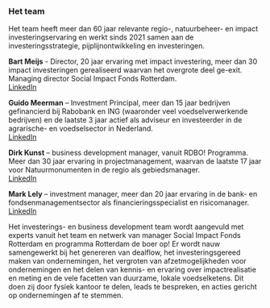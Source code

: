 ---
---

### Het team

Het team heeft meer dan 60 jaar relevante regio-, natuurbeheer- en impact investeringservaring en werkt sinds 2021 samen aan de investeringsstrategie, pijplijnontwikkeling en investeringen.

<div class="team relative">

**Bart Meijs** - Director, 20 jaar ervaring met impact investering, meer dan 30 impact investeringen gerealiseerd waarvan het overgrote deel ge-exit. Managing director Social Impact Fonds Rotterdam.<br /><a href="https://www.linkedin.com/in/bartmeijs/" target="_blank" rel="noopener noreferrer" aria-label="Bekijk op LinkedIn" class="p-2 inline-block self-start mt-4 rounded-full bg-white"><Icon name="tabler:brand-linkedin" class="block text-2xl" /><span class="sr-only">LinkedIn</span></a>

**Guido Meerman** – Investment Principal, meer dan 15 jaar bedrijven gefinancierd bij Rabobank en ING (waaronder veel voedselverwerkende bedrijven) en de laatste 3 jaar actief als adviseur en investeerder in de agrarische- en voedselsector in Nederland.<br /><a href="https://www.linkedin.com/in/guido-meerman-44536a/" target="_blank" rel="noopener noreferrer" aria-label="Bekijk op LinkedIn" class="p-2 inline-block self-start mt-4 rounded-full bg-white"><Icon name="tabler:brand-linkedin" class="block text-2xl" /><span class="sr-only">LinkedIn</span></a>

**Dirk Kunst** – business development manager, vanuit RDBO! Programma. Meer dan 30 jaar ervaring in projectmanagement, waarvan de laatste 17 jaar voor Natuurmonumenten in de regio als gebiedsmanager.<br /><a href="https://www.linkedin.com/in/dirk-kunst-2a0aa17/" target="_blank" rel="noopener noreferrer" aria-label="Bekijk op LinkedIn" class="p-2 inline-block self-start mt-4 rounded-full bg-white"><Icon name="tabler:brand-linkedin" class="block text-2xl" /><span class="sr-only">LinkedIn</span></a>

**Mark Lely** – investment manager, meer dan 20 jaar ervaring in de bank- en fondsenmanagementsector als financieringsspecialist en risicomanager.<br /><a href="https://www.linkedin.com/in/mark-lely-4804a51/" target="_blank" rel="noopener noreferrer" aria-label="Bekijk op LinkedIn" class="p-2 inline-block self-start mt-4 rounded-full bg-white"><Icon name="tabler:brand-linkedin" class="block text-2xl" /><span class="sr-only">LinkedIn</span></a>


</div>

Het investerings- en business development team wordt aangevuld met experts vanuit het team en netwerk van manager Social Impact Fonds Rotterdam en programma Rotterdam de boer op! Er wordt nauw samengewerkt bij het genereren van dealflow, het investeringsgereed maken van ondernemingen, het vergroten van afzetmogelijkheden voor ondernemingen en het delen van kennis- en ervaring over impactrealisatie en meting en de vele facetten van duurzame, lokale voedselketens. Dit doen zij door fysiek kantoor te delen, leads te bespreken, en acties gericht op ondernemingen af te stemmen.
